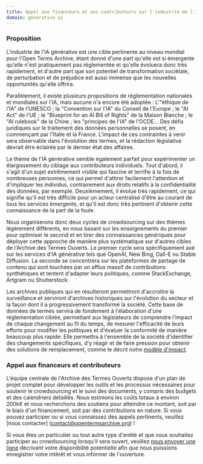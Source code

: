 ```yaml
---
title: Appel aux financeurs et aux contributeurs sur l'industrie de l'IA générative
domain: generative ai
---
```


### Proposition

L'industrie de l'IA générative est une cible pertinente au niveau mondial pour l'Open Terms Archive, étant donné d'une part qu'elle est si émergente qu'elle n'est pratiquement pas réglementée et qu'elle évoluera donc très rapidement, et d'autre part que son potentiel de transformation sociétale, de perturbation et de préjudice est aussi immense que les nouvelles opportunités qu'elle offrira.

Parallèlement, il existe plusieurs propositions de réglementation nationales et mondiales sur l'IA, mais aucune n'a encore été adoptée : L'"éthique de l'IA" de l'UNESCO ; la "Convention sur l'IA" du Conseil de l'Europe ; le "AI Act" de l'UE ; le "Blueprint for an AI Bill of Rights" de la Maison Blanche ; le "AI rulebook" de la Chine ; les "principes de l'IA" de l'OCDE... Des défis juridiques sur le traitement des données personnelles se posent, en commençant par l'Italie et la France. L'impact de ces contraintes à venir sera observable dans l'évolution des termes, et la rédaction législative devrait être éclairée par le dernier état des affaires.

Le thème de l'IA générative semble également parfait pour expérimenter un élargissement du ciblage aux contributeurs individuels. Tout d'abord, il s'agit d'un sujet extrêmement visible qui fascine et terrifie à la fois de nombreuses personnes, ce qui permet d'attirer facilement l'attention et d'impliquer les individus, contrairement aux droits relatifs à la confidentialité des données, par exemple. Deuxièmement, il évolue très rapidement, ce qui signifie qu'il est très difficile pour un acteur centralisé d'être au courant de tous les services émergents, et qu'il est donc très pertinent d'obtenir cette connaissance de la part de la foule.

Nous organiserons donc deux cycles de crowdsourcing sur des thèmes légèrement différents, en nous basant sur les enseignements du premier pour optimiser le second et en tirer des connaissances génériques pour déployer cette approche de manière plus systématique sur d'autres cibles de l'Archive des Termes Ouverts. Le premier cycle sera spécifiquement axé sur les services d'IA générative tels que OpenAI, New Bing, Dall-E ou Stable Diffusion. La seconde se concentrera sur les plateformes de partage de contenu qui sont touchées par un afflux massif de contributions synthétiques et tentent d'adapter leurs politiques, comme StackExchange, Artgram ou Shutterstock.

Les archives publiques qui en résulteront permettront d'accroître la surveillance et serviront d'archives historiques sur l'évolution du secteur et la façon dont il a progressivement transformé la société. Cette base de données de termes servira de fondement à l'élaboration d'une réglementation ciblée, permettant aux législateurs de comprendre l'impact de chaque changement au fil du temps, de mesurer l'efficacité de leurs efforts pour modifier les politiques et d'évaluer la conformité de manière beaucoup plus rapide. Elle permettra à l'ensemble de la société d'identifier des changements spécifiques, d'y réagir et de faire pression pour obtenir des solutions de remplacement, comme le décrit notre [modèle d'impact](/impact).

### Appel aux financeurs et contributeurs

L'équipe centrale de l'Archive des Termes Ouverts dispose d'un plan de projet complet pour développer les outils et les processus nécessaires pour soutenir le crowdsourcing et le suivi des documents, y compris des budgets et des calendriers détaillés. Nous estimons les coûts totaux à environ 200k€ et nous recherchons des soutiens pour atteindre ce montant, soit par le biais d'un financement, soit par des contributions en nature. Si vous pouvez participer ou si vous connaissez des appels pertinents, veuillez [nous contacter] (contact@opentermsarchive.org) !

Si vous êtes un particulier ou tout autre type d'entité et que vous souhaitez participer au crowdsourcing lorsqu'il sera ouvert, veuillez [nous envoyer une ligne](contact@opentermsarchive.org) décrivant votre disponibilité potentielle afin que nous puissions enregistrer votre intérêt et vous informer de l'ouverture.
